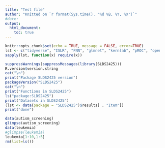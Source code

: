 ```yaml
---
title: "Test file"
author: "Knitted on `r format(Sys.time(), '%d %B, %Y, %X')`"
#date: 
output: 
  html_document:
    toc: true
---
```


```r
knitr::opts_chunk$set(echo = TRUE, message = FALSE, error=TRUE)
lst <- c("tidyverse", "ISLR", "FNN", "glmnet", "kernlab", "pROC", "openintro", "BHH2")
sapply(lst, function(x) require(x))
```


```r
suppressWarnings(suppressMessages(library(SLDS2425)))
R.version$version.string
cat("\n")
print("Package SLDS2425 version")
packageVersion("SLDS2425")
cat("\n")
print("Functions in SLDS2425")
ls("package:SLDS2425")
print("Datasets in SLDS2425")
(lst <- data(package = "SLDS2425")$results[ , "Item"])
print("done")

data(autism_screening)
glimpse(autism_screening)
data(leukemia)
#glimpse(leukemia)
leukemia[1:10,1:5]
rm(list=ls())
```

